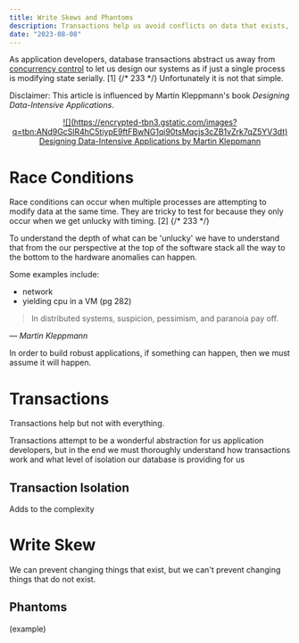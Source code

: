 ```yaml
---
title: Write Skews and Phantoms
description: Transactions help us avoid conflicts on data that exists, but what about data that doesn't exist?
date: "2023-08-08"
---
```


As application developers, database transactions abstract us away from [concurrency control](https://www.geeksforgeeks.org/concurrency-control-in-dbms/#)
to let us design our systems as if just a single process is modifying state serially. [1] {/* 233 */}
Unfortunately it is not that simple.

Disclaimer: This article is influenced by Martin Kleppmann's book _Designing Data-Intensive Applications_.

<p align="center">
  <a
    alt="Designing Data-Intensive Applications by Martin Kleppmann"
    target="_blank"
    href="https://www.amazon.com/Designing-Data-Intensive-Applications-Reliable-Maintainable/dp/1449373321/ref=sr_1_1?keywords=martin+kleppmann%2527s+designing+data-intensive+applications&amp;qid=1691551612&amp;sprefix=martin+klep%252Caps%252C192&amp;sr=8-1&_encoding=UTF8&tag=ericventor-20&linkCode=ur2&linkId=e1be69645fddf1c77e3edaeafb9d9c2a&camp=1789&creative=9325"
  >
    ![](https://encrypted-tbn3.gstatic.com/images?q=tbn:ANd9GcSlR4hC5tiypE9ftFBwNG1qi90tsMqcjs3cZB1vZrk7qZ5YV3dt)
    Designing Data-Intensive Applications by Martin Kleppmann
  </a>
</p>

# Race Conditions

Race conditions can occur when multiple processes are attempting to modify data at the same time.
They are tricky to test for because they only occur when we get unlucky with timing. [2] {/* 233 */}

To understand the depth of what can be 'unlucky' we have to understand that
from the our perspective at the top of the software stack all the way to
the bottom to the hardware anomalies can happen.

Some examples include:

- network
- yielding cpu in a VM (pg 282)

> In distributed systems, suspicion, pessimism, and paranoia pay off.

<cite>&mdash; Martin Kleppmann</cite>

In order to build robust applications, if something can happen, then we must assume it will happen.

# Transactions

Transactions help but not with everything.

Transactions attempt to be a wonderful abstraction for us application developers, but in the end we must thoroughly understand how transactions work and what level of isolation our database is providing for us

## Transaction Isolation

Adds to the complexity

# Write Skew

We can prevent changing things that exist, but we can't prevent changing things that do not exist.

## Phantoms

(example)
